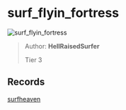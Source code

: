 
# surf_flyin_fortress

![surf_flyin_fortress](https://raw.githubusercontent.com/Sayt123/SurfMapPics/Maps-and-bonuses/csgo/surf_flyin_fortress.jpg)

> Author: **HellRaisedSurfer**
>
> Tier 3

## Records

[surfheaven](https://surfheaven.eu/map/surf_flyin_fortress)

